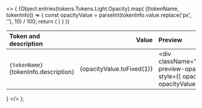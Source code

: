 
  <>
    {
      <table className="docs my-6">
        <thead>
          <tr>
            <th align="left">Token and description</th>
            <th align="right">
              <span className="pr-4">Value</span>
            </th>
            <th className="hidden sm:table-cell" align="left">
              Preview
            </th>
          </tr>
        </thead>
        <tbody>
          {Object.entries(tokens.Tokens.Light.Opacity).map(
            ([tokenName, tokenInfo]) => {
              const opacityValue = parseInt(tokenInfo.value.replace('px', ''), 10) / 100;
              return (
              <tr key={tokenName}>
                <td className="w-full">
                  <div className="cell-tokens-name">
                    <code className="font-medium">{tokenName}</code>
                    <div className="cell-description-tokens">
                      {tokenInfo.description}
                    </div>
                  </div>
                </td>
                <td>
                  <div className="cell-value-scale" align="right">
                    {opacityValue.toFixed(1)}
                  </div>
                </td>
                <td className="hidden sm:table-cell">
                  <div
                    className="cell-preview-opacity"
                    style={{ opacity: opacityValue }}
                  ></div>
                </td>
              </tr>
              )
            }
          )}
        </tbody>
      </table>
    }
  </>
);
